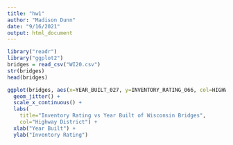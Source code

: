 ```yaml
---
title: "hw1"
author: "Madison Dunn"
date: "9/16/2021"
output: html_document
---
```



```r
library("readr")
library("ggplot2")
bridges = read_csv("WI20.csv")
str(bridges)
head(bridges)

ggplot(bridges, aes(x=YEAR_BUILT_027, y=INVENTORY_RATING_066, col=HIGHWAY_DISTRICT_002)) +
  geom_jitter() +
  scale_x_continuous() +
  labs(
    title="Inventory Rating vs Year Built of Wisconsin Bridges",
    col="Highway District") +
  xlab("Year Built") +
  ylab("Inventory Rating")
```

